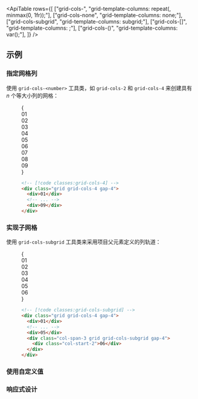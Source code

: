 

<ApiTable
  rows={[
    ["grid-cols-<number>", "grid-template-columns: repeat(<number>, minmax(0, 1fr));"],
    ["grid-cols-none", "grid-template-columns: none;"],
    ["grid-cols-subgrid", "grid-template-columns: subgrid;"],
    ["grid-cols-[<value>]", "grid-template-columns: <value>;"],
    ["grid-cols-(<custom-property>)", "grid-template-columns: var(<custom-property>);"],
  ]}
/>

## 示例

### 指定网格列

使用 `grid-cols-<number>` 工具类，如 `grid-cols-2` 和 `grid-cols-4` 来创建具有 _n_ 个等大小列的网格：

<Figure>

<Example>
  {
    <div className="grid grid-cols-1">
      <Stripes border className="col-start-1 row-start-1 rounded-lg" />
      <div className="col-start-1 row-start-1 grid grid-cols-4 gap-4 rounded-lg text-center font-mono text-sm leading-6 font-bold text-white">
        <div className="rounded-lg bg-fuchsia-500 p-4">01</div>
        <div className="rounded-lg bg-fuchsia-500 p-4">02</div>
        <div className="rounded-lg bg-fuchsia-500 p-4">03</div>
        <div className="rounded-lg bg-fuchsia-500 p-4">04</div>
        <div className="rounded-lg bg-fuchsia-500 p-4">05</div>
        <div className="rounded-lg bg-fuchsia-500 p-4">06</div>
        <div className="rounded-lg bg-fuchsia-500 p-4">07</div>
        <div className="rounded-lg bg-fuchsia-500 p-4">08</div>
        <div className="rounded-lg bg-fuchsia-500 p-4">09</div>
      </div>
    </div>
  }
</Example>

```html
<!-- [!code classes:grid-cols-4] -->
<div class="grid grid-cols-4 gap-4">
  <div>01</div>
  <!-- ... -->
  <div>09</div>
</div>
```

</Figure>

### 实现子网格

使用 `grid-cols-subgrid` 工具类来采用项目父元素定义的列轨道：

<Figure>

<Example>
  {
    <div className="grid grid-cols-4 gap-4 rounded-lg text-center font-mono text-sm leading-6 font-bold text-white">
      <div className="rounded-lg bg-indigo-300 p-4 dark:bg-indigo-900">01</div>
      <div className="rounded-lg bg-indigo-300 p-4 dark:bg-indigo-900">02</div>
      <div className="rounded-lg bg-indigo-300 p-4 dark:bg-indigo-900">03</div>
      <div className="rounded-lg bg-indigo-300 p-4 dark:bg-indigo-900">04</div>
      <div className="rounded-lg bg-indigo-300 p-4 dark:bg-indigo-900">05</div>
      <div className="col-span-3 grid grid-cols-subgrid gap-4">
        <Stripes border className="rounded-lg p-4" />
        <div className="rounded-lg bg-pink-500 p-4">06</div>
        <Stripes border className="rounded-lg p-4" />
      </div>
    </div>
  }
</Example>

```html
<!-- [!code classes:grid-cols-subgrid] -->
<div class="grid grid-cols-4 gap-4">
  <div>01</div>
  <!-- ... -->
  <div>05</div>
  <div class="col-span-3 grid grid-cols-subgrid gap-4">
    <div class="col-start-2">06</div>
  </div>
</div>
```

</Figure>

### 使用自定义值

<UsingACustomValue utility="grid-cols" name="columns" value="200px_minmax(900px,_1fr)_100px" />

### 响应式设计

<ResponsiveDesign property="grid-template-columns" defaultClass="grid grid-cols-1" featuredClass="grid-cols-6" />
